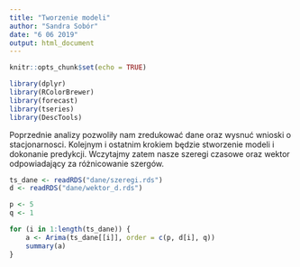 ```yaml
---
title: "Tworzenie modeli"
author: "Sandra Sobór"
date: "6 06 2019"
output: html_document
---
```


```r
knitr::opts_chunk$set(echo = TRUE)
```

```r
library(dplyr)
library(RColorBrewer)
library(forecast)
library(tseries)
library(DescTools)
```

Poprzednie analizy pozwoliły nam zredukować dane oraz wysnuć wnioski o 
stacjonarnosci. Kolejnym i ostatnim krokiem będzie stworzenie modeli i dokonanie
predykcji. Wczytajmy zatem nasze szeregi czasowe oraz wektor odpowiadający za
różnicowanie szergów. 

```r
ts_dane <- readRDS("dane/szeregi.rds")
d <- readRDS("dane/wektor_d.rds")
```


```r
p <- 5
q <- 1

for (i in 1:length(ts_dane)) {
    a <- Arima(ts_dane[[i]], order = c(p, d[i], q))
    summary(a)
}
```

